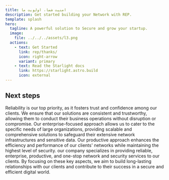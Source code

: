 ```yaml
---
title: امنیت شما، اولویت ما
description: Get started building your Network with REP.
template: splash
hero:
  tagline: A powerful solution to Secure and grow your startup.
  image:
    file: ../../../assets/l3.png
  actions:
    - text: Get Started
      link: rep/thanks/
      icon: right-arrow
      variant: primary
    - text: Read the Starlight docs
      link: https://starlight.astro.build
      icon: external
---
```



## Next steps

<CardGrid stagger>
	<Card title="Reliable" icon="approve-check-circle">
		Reliability is our top priority, as it fosters trust and confidence among our clients. We ensure that our solutions are consistent and trustworthy, allowing them to conduct their business operations without disruption or compromise.
	</Card>
	<Card title="Enterprise" icon="rocket">
        Our enterprise-focused approach allows us to cater to the specific needs of large organizations, providing scalable and comprehensive solutions to safeguard their extensive network infrastructures and sensitive data.
	</Card>
	<Card title="Productive" icon="setting">
		Our productive approach enhances the efficiency and performance of our clients' networks while maintaining the highest level of security.
	</Card>
	<Card title="one-stop" icon="random">
        our company specializes in providing reliable, enterprise, productive, and one-stop network and security services to our clients. By focusing on these key aspects, we aim to build long-lasting relationships with our clients and contribute to their success in a secure and efficient digital world.
	</Card>
</CardGrid>
